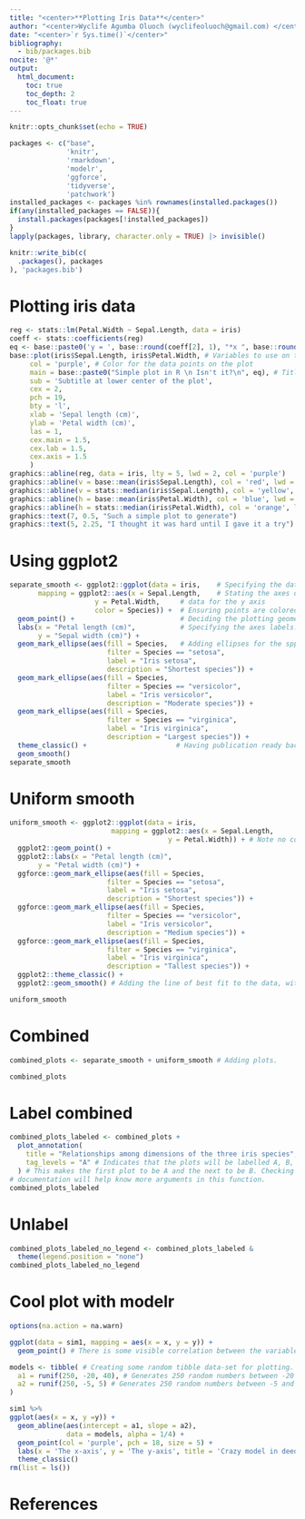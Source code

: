 ```yaml
---
title: "<center>**Plotting Iris Data**</center>"
author: "<center>Wyclife Agumba Oluoch (wyclifeoluoch@gmail.com) </center>"
date: "<center>`r Sys.time()`</center>"
bibliography: 
  - bib/packages.bib
nocite: '@*'
output: 
  html_document:
    toc: true
    toc_depth: 2
    toc_float: true
---
```


```r
knitr::opts_chunk$set(echo = TRUE)
```


```r
packages <- c("base",
              'knitr',
              'rmarkdown',
              'modelr',
              'ggforce',
              'tidyverse',
              'patchwork')
installed_packages <- packages %in% rownames(installed.packages())
if(any(installed_packages == FALSE)){
  install.packages(packages[!installed_packages])
}
lapply(packages, library, character.only = TRUE) |> invisible()
```

```r
knitr::write_bib(c(
  .packages(), packages
), 'packages.bib')
```

# Plotting iris data

```r
reg <- stats::lm(Petal.Width ~ Sepal.Length, data = iris) 
coeff <- stats::coefficients(reg)
eq <- base::paste0('y = ', base::round(coeff[2], 1), "*x ", base::round(coeff[1], 1))
base::plot(iris$Sepal.Length, iris$Petal.Width, # Variables to use on the plot
     col = 'purple', # Color for the data points on the plot
     main = base::paste0("Simple plot in R \n Isn't it?\n", eq), # Title of the plot in two lines
     sub = 'Subtitle at lower center of the plot', 
     cex = 2, 
     pch = 19, 
     bty = 'l', 
     xlab = 'Sepal length (cm)', 
     ylab = 'Petal width (cm)', 
     las = 1, 
     cex.main = 1.5, 
     cex.lab = 1.5, 
     cex.axis = 1.5
     )
graphics::abline(reg, data = iris, lty = 5, lwd = 2, col = 'purple')
graphics::abline(v = base::mean(iris$Sepal.Length), col = 'red', lwd = 3, lty = 2)
graphics::abline(v = stats::median(iris$Sepal.Length), col = 'yellow', lwd = 3, lty = 3)
graphics::abline(h = base::mean(iris$Petal.Width), col = 'blue', lwd = 3, lty = 2)
graphics::abline(h = stats::median(iris$Petal.Width), col = 'orange', lwd = 3, lty = 6)
graphics::text(7, 0.5, "Such a simple plot to generate")
graphics::text(5, 2.25, "I thought it was hard until I gave it a try")
```

# Using ggplot2

```r
separate_smooth <- ggplot2::ggplot(data = iris,    # Specifying the data to be plotted.
       mapping = ggplot2::aes(x = Sepal.Length,    # Stating the axes data.
                     y = Petal.Width,     # data for the y axis
                     color = Species)) +  # Ensuring points are colored by spp.
  geom_point() +                          # Deciding the plotting geometry.
  labs(x = "Petal length (cm)",           # Specifying the axes labels.
       y = "Sepal width (cm)") +
  geom_mark_ellipse(aes(fill = Species,   # Adding ellipses for the spps.
                        filter = Species == "setosa",
                        label = "Iris setosa",
                        description = "Shortest species")) +
  geom_mark_ellipse(aes(fill = Species,
                        filter = Species == "versicolor",
                        label = "Iris versicolor",
                        description = "Moderate species")) +
  geom_mark_ellipse(aes(fill = Species,
                        filter = Species == "virginica",
                        label = "Iris virginica",
                        description = "Largest species")) +
  theme_classic() +                      # Having publication ready background.
  geom_smooth() 
separate_smooth
```

# Uniform smooth

```r
uniform_smooth <- ggplot2::ggplot(data = iris,
                         mapping = ggplot2::aes(x = Sepal.Length,
                                       y = Petal.Width)) + # Note no color here.
  ggplot2::geom_point() +
  ggplot2::labs(x = "Petal length (cm)",
       y = "Petal width (cm)") +
  ggforce::geom_mark_ellipse(aes(fill = Species,
                        filter = Species == "setosa",
                        label = "Iris setosa",
                        description = "Shortest species")) +
  ggforce::geom_mark_ellipse(aes(fill = Species,
                        filter = Species == "versicolor",
                        label = "Iris versicolor",
                        description = "Medium species")) +
  ggforce::geom_mark_ellipse(aes(fill = Species,
                        filter = Species == "virginica",
                        label = "Iris virginica",
                        description = "Tallest species")) +
  ggplot2::theme_classic() +
  ggplot2::geom_smooth() # Adding the line of best fit to the data, with error margin

uniform_smooth
```

# Combined

```r
combined_plots <- separate_smooth + uniform_smooth # Adding plots.

combined_plots
```


# Label combined

```r
combined_plots_labeled <- combined_plots +
  plot_annotation(
    title = "Relationships among dimensions of the three iris species", # Title of both plots.
    tag_levels = "A" # Indicates that the plots will be labelled A, B, C etc.
  ) # This makes the first plot to be A and the next to be B. Checking on 
# documentation will help know more arguments in this function.
combined_plots_labeled
```

# Unlabel

```r
combined_plots_labeled_no_legend <- combined_plots_labeled &
  theme(legend.position = "none")
combined_plots_labeled_no_legend
```

# Cool plot with modelr

```r
options(na.action = na.warn)

ggplot(data = sim1, mapping = aes(x = x, y = y)) +
  geom_point() # There is some visible correlation between the variables

models <- tibble( # Creating some random tibble data-set for plotting.
  a1 = runif(250, -20, 40), # Generates 250 random numbers between -20 and 40
  a2 = runif(250, -5, 5) # Generates 250 random numbers between -5 and 5
)

sim1 %>% 
ggplot(aes(x = x, y =y)) +
  geom_abline(aes(intercept = a1, slope = a2),
              data = models, alpha = 1/4) +
  geom_point(col = 'purple', pch = 18, size = 5) +
  labs(x = 'The x-axis', y = 'The y-axis', title = 'Crazy model in deed') +
  theme_classic()
rm(list = ls())
```

# References
